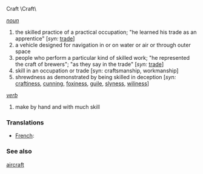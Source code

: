 Craft \Craft\

''[[noun]]''
# the skilled practice of a practical occupation; "he learned his trade as an apprentice" [''syn:'' [[trade]]]
# a vehicle designed for navigation in or on water or air or through outer space
# people who perform a particular kind of skilled work; "he represented the craft of brewers"; "as they say in the trade" [''syn:'' [[trade]]]
# skill in an occupation or trade [syn: craftsmanship, workmanship]
# shrewdness as demonstrated by being skilled in deception [''syn:'' [[craftiness]], [[cunning]], [[foxiness]], [[guile]], [[slyness]], [[wiliness]]]

''[[verb]]''
# make by hand and with much skill


===Translations===
*[[French]]: [[]]


===See also===

[[aircraft]]